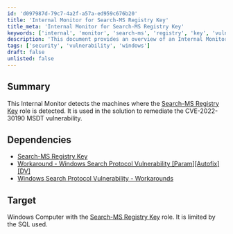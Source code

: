 ```yaml
---
id: 'd097987d-79c7-4a2f-a57a-ed959c676b20'
title: 'Internal Monitor for Search-MS Registry Key'
title_meta: 'Internal Monitor for Search-MS Registry Key'
keywords: ['internal', 'monitor', 'search-ms', 'registry', 'key', 'vulnerability']
description: 'This document provides an overview of an Internal Monitor that detects machines with the Search-MS Registry Key role, which is essential for remediating the CVE-2022-30190 MSDT vulnerability. It outlines dependencies and the target environment for the monitor.'
tags: ['security', 'vulnerability', 'windows']
draft: false
unlisted: false
---
```

## Summary

This Internal Monitor detects the machines where the [Search-MS Registry Key](https://proval.itglue.com/DOC-5078775-10080552) role is detected. It is used in the solution to remediate the CVE-2022-30190 MSDT vulnerability.

## Dependencies

- [Search-MS Registry Key](https://proval.itglue.com/DOC-5078775-10080552)
- [Workaround - Windows Search Protocol Vulnerability [Param][Autofix][DV]](https://proval.itglue.com/DOC-5078775-10080536)
- [Windows Search Protocol Vulnerability - Workarounds](https://proval.itglue.com/DOC-5078775-10080462)

## Target

Windows Computer with the [Search-MS Registry Key](https://proval.itglue.com/DOC-5078775-10080552) role. It is limited by the SQL used.












